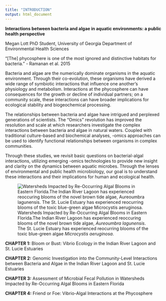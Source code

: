 ---
title: "INTRODUCTION"
output: html_document
---

**Interactions between bacteria and algae in aquatic environments: a public health perspective**

Megan Lott 
PhD Student, University of Georgia
Department of Environmental Health Sciences

"[The] phycosphere is one of the most ignored and distinctive habitats for bacteria." 
- Ramanan et al. 2015 

Bacteria and algae are the numerically dominate organisms in the aquatic environment. Through their co-evolution, these organisms have derived a wide range of symbiotic interactions that influence one another's physiology and metabolism. Interactions at the phycosphere can have consequences for the growth or decline of individual partners; on a community scale, these interactions can have broader implications for ecological stability and biogeochemical processing. 

The relationships between bacteria and algae have intrigued and perplexed generations of scientists. The "Omics" revolution has improved the resolution and scale at which researchers investigate the complex interactions between bacteria and algae in natural waters. Coupled with traditional culture-based and biochemical analyses, -omics approaches can be used to identify functional relationships between organisms in complex communities.

Through these studies, we revisit basic questions on bacterial-algal interactions, utilizing emerging -omics technologies to provide new insight and clarity on the dynamics between aquatic microbes. Through the lenses of environmental and public health microbiology, our goal is to understand these interactions and their implications for human and ecological health. 


![Watersheds Impacted by Re-Occurring Algal Blooms in Eastern Florida.The Indian River Lagoon has experienced reoccuring blooms of the novel brown tide algae, *Aureoumbra lagunensis*. The St. Lucie Estuary has experienced reocurring blooms of the toxic blue-green algae *Microcystis aeruginosa*.](./chapter1/study_sites.png)



**CHAPTER 1:** Bloom or Bust: Vibrio Ecology in the Indian River Lagoon and St. Lucie Estuaries 

**CHAPTER 2:** Genomic Investigation into the Community-Level Interactions between Bacteria and Algae in the Indian River Lagoon and St. Lucie Estuaries

**CHAPTER 3:** Assessment of Microbial Fecal Pollution in Watersheds Impacted by Re-Occurring Algal Blooms in Eastern Florida

**CHAPTER 4:** Friend or Foe: Vibrio-Algal Interactions at the Phycosphere
	
